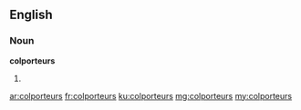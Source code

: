 ==English==

===Noun===
'''colporteurs'''

# {{plural of|colporteur}}

[[ar:colporteurs]]
[[fr:colporteurs]]
[[ku:colporteurs]]
[[mg:colporteurs]]
[[my:colporteurs]]